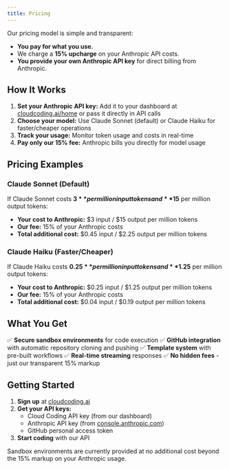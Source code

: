 ```yaml
---
title: Pricing
---
```


Our pricing model is simple and transparent:

- **You pay for what you use.**
- We charge a **15% upcharge** on your Anthropic API costs.
- **You provide your own Anthropic API key** for direct billing from Anthropic.

## How It Works

1. **Set your Anthropic API key:** Add it to your dashboard at [cloudcoding.ai/home](https://cloudcoding.ai/home) or pass it directly in API calls
2. **Choose your model:** Use Claude Sonnet (default) or Claude Haiku for faster/cheaper operations
3. **Track your usage:** Monitor token usage and costs in real-time
4. **Pay only our 15% fee:** Anthropic bills you directly for model usage

## Pricing Examples

### Claude Sonnet (Default)
If Claude Sonnet costs **$3** per million input tokens and **$15** per million output tokens:

- **Your cost to Anthropic:** $3 input / $15 output per million tokens
- **Our fee:** 15% of your Anthropic costs
- **Total additional cost:** $0.45 input / $2.25 output per million tokens

### Claude Haiku (Faster/Cheaper)
If Claude Haiku costs **$0.25** per million input tokens and **$1.25** per million output tokens:

- **Your cost to Anthropic:** $0.25 input / $1.25 output per million tokens
- **Our fee:** 15% of your Anthropic costs
- **Total additional cost:** $0.04 input / $0.19 output per million tokens

## What You Get

✅ **Secure sandbox environments** for code execution
✅ **GitHub integration** with automatic repository cloning and pushing
✅ **Template system** with pre-built workflows
✅ **Real-time streaming** responses
✅ **No hidden fees** - just our transparent 15% markup

## Getting Started

1. **Sign up** at [cloudcoding.ai](https://cloudcoding.ai)
2. **Get your API keys:**
   - Cloud Coding API key (from our dashboard)
   - Anthropic API key (from [console.anthropic.com](https://console.anthropic.com))
   - GitHub personal access token
3. **Start coding** with our API

<Note>
  Sandbox environments are currently provided at no additional cost beyond the 15% markup on your Anthropic usage.
</Note>
